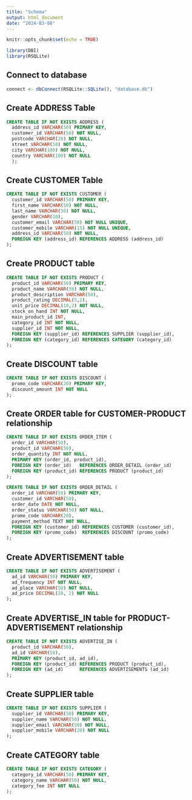```yaml
---
title: "Schema"
output: html_document
date: "2024-03-08"
---
```


```r
knitr::opts_chunk$set(echo = TRUE)
```

```r
library(DBI)
library(RSQLite)
```

## Connect to database

```r
connect <- dbConnect(RSQLite::SQLite(), "database.db")
```

## Create ADDRESS Table

```sql
CREATE TABLE IF NOT EXISTS ADDRESS (
  address_id VARCHAR(50) PRIMARY KEY, 
  customer_id VARCHAR(50) NOT NULL,
  postcode VARCHAR(20) NOT NULL, 
  street VARCHAR(50) NOT NULL,
  city VARCHAR(100) NOT NULL,
  country VARCHAR(100) NOT NULL
  );
```

## Create CUSTOMER Table

```sql
CREATE TABLE IF NOT EXISTS CUSTOMER (
  customer_id VARCHAR(50) PRIMARY KEY, 
  first_name VARCHAR(50) NOT NULL,
  last_name VARCHAR(50) NOT NULL,
  gender VARCHAR(10),
  customer_email VARCHAR(50) NOT NULL UNIQUE,
  customer_mobile VARCHAR(15) NOT NULL UNIQUE,
  address_id VARCHAR(50) NOT NULL,
  FOREIGN KEY (address_id) REFERENCES ADDRESS (address_id)
);
```

## Create PRODUCT table

```sql
CREATE TABLE IF NOT EXISTS PRODUCT (
  product_id VARCHAR(50) PRIMARY KEY, 
  product_name VARCHAR(50) NOT NULL,
  product_description VARCHAR(50),
  product_rating DECIMAL(5,2),
  unit_price DECIMAL(10,2) NOT NULL,
  stock_on_hand INT NOT NULL,
  main_product_id INT,
  category_id INT NOT NULL,
  supplier_id INT NOT NULL,
  FOREIGN KEY (supplier_id) REFERENCES SUPPLIER (supplier_id),
  FOREIGN KEY (category_id) REFERENCES CATEGORY (category_id)
);
```

## Create DISCOUNT table

```sql
CREATE TABLE IF NOT EXISTS DISCOUNT (
  promo_code VARCHAR(20) PRIMARY KEY, 
  discount_amount INT NOT NULL
);
```

## Create ORDER table for CUSTOMER-PRODUCT relationship

```sql
CREATE TABLE IF NOT EXISTS ORDER_ITEM (
  order_id VARCHAR(50),
  product_id VARCHAR(50),
  order_quantity INT NOT NULL,
  PRIMARY KEY (order_id, product_id),
  FOREIGN KEY (order_id)   REFERENCES ORDER_DETAIL (order_id)
  FOREIGN KEY (product_id) REFERENCES PRODUCT (product_id)
);
```

```sql
CREATE TABLE IF NOT EXISTS ORDER_DETAIL (
  order_id VARCHAR(50) PRIMARY KEY,
  customer_id VARCHAR(50), 
  order_date DATE NOT NULL,
  order_status VARCHAR(50) NOT NULL, 
  promo_code VARCHAR(20),
  payment_method TEXT NOT NULL,
  FOREIGN KEY (customer_id) REFERENCES CUSTOMER (customer_id),
  FOREIGN KEY (promo_code)  REFERENCES DISCOUNT (promo_code)
);
```

## Create ADVERTISEMENT table

```sql
CREATE TABLE IF NOT EXISTS ADVERTISEMENT (
  ad_id VARCHAR(50) PRIMARY KEY, 
  ad_frequency INT NOT NULL,
  ad_place VARCHAR(50) NOT NULL,
  ad_price DECIMAL(10, 2) NOT NULL
);
```

## Create ADVERTISE_IN table for PRODUCT-ADVERTISEMENT relationship

```sql
CREATE TABLE IF NOT EXISTS ADVERTISE_IN (
  product_id VARCHAR(50),
  ad_id VARCHAR(50),
  PRIMARY KEY (product_id, ad_id),
  FOREIGN KEY (product_id) REFERENCES PRODUCT (product_id),
  FOREIGN KEY (ad_id)      REFERENCES ADVERTISEMENTS (ad_id)
);
```

## Create SUPPLIER table

```sql
CREATE TABLE IF NOT EXISTS SUPPLIER (
  supplier_id VARCHAR(50) PRIMARY KEY, 
  supplier_name VARCHAR(50) NOT NULL,
  supplier_email VARCHAR(50) NOT NULL,
  supplier_mobile VARCHAR(20) NOT NULL
);
```

## Create CATEGORY table

```sql
CREATE TABLE IF NOT EXISTS CATEGORY (
  category_id VARCHAR(50) PRIMARY KEY, 
  category_name VARCHAR(50) NOT NULL,
  category_fee INT NOT NULL
);
```
